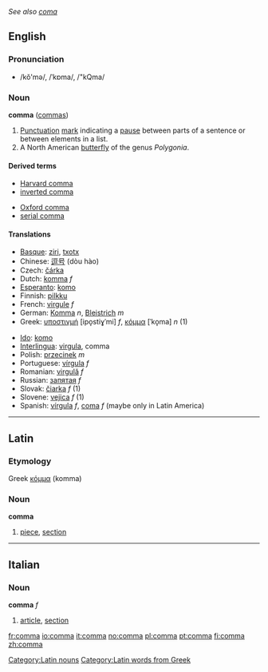 ''See also [[coma]]''
==English==
{{Punctuation marks}}
===Pronunciation===
*/kŏ'mə/, /ˈkɒma/, /"kQma/

===Noun===
'''comma''' ([[commas]])
#[[Punctuation]] [[mark]] indicating a [[pause]] between parts of a sentence or between elements in a list.
#A North American [[butterfly]] of the genus ''Polygonia''.

====Derived terms====
{{top}}
*[[Harvard comma]]
*[[inverted comma]]
{{mid}}
*[[Oxford comma]]
*[[serial comma]]
{{bottom}}

====Translations====
{{top}}
*[[Basque]]: [[ziri]], [[txotx]]
*Chinese: [[逗号]] (dòu hào)
*Czech: [[čárka]]
*Dutch: [[komma]] ''f''
*[[Esperanto]]: [[komo]]
*Finnish: [[pilkku]]
*French: [[virgule]] ''f''
*German: [[Komma]] ''n'', [[Bleistrich]] ''m''
*Greek: [[υποστιγμή]] [ipo̞stiɣˈmi] ''f'', [[κόμμα]] [ˈko̞ma] ''n'' (1)
{{mid}}
*[[Ido]]: [[komo]]
*[[Interlingua]]: [[virgula]], comma
*Polish: [[przecinek]] ''m''
*Portuguese: [[vírgula]] ''f''
*Romanian: [[virgulă]] ''f''
*Russian: [[запятая]] ''f''
*Slovak: [[čiarka]] ''f'' (1)
*Slovene: [[vejica]] ''f'' (1)
*Spanish: [[vírgula]] ''f'', [[coma]] ''f'' (maybe only in Latin America)
{{bottom}}

----

==Latin==

===Etymology===
Greek [[κόμμα]] (komma)

===Noun===
'''comma'''
# [[piece]], [[section]]

[[Category:Latin nouns]]
[[Category:Latin words from Greek]]

----

==Italian==

===Noun===
'''comma''' ''f''
# [[article]], [[section]]

[[fr:comma]]
[[io:comma]]
[[it:comma]]
[[no:comma]]
[[pl:comma]]
[[pt:comma]]
[[fi:comma]]
[[zh:comma]]